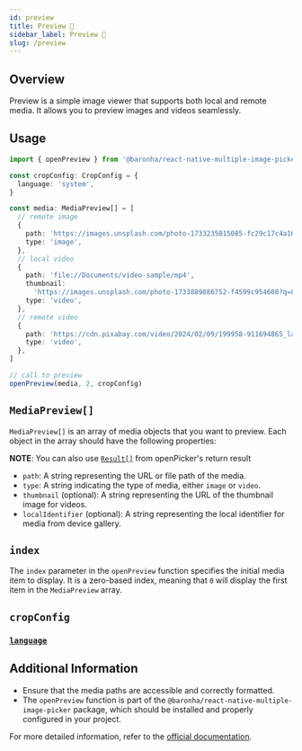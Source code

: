 ```yaml
---
id: preview
title: Preview 🎑
sidebar_label: Preview 🎑
slug: /preview
---
```



## Overview

Preview is a simple image viewer that supports both local and remote media. It allows you to preview images and videos seamlessly.

<ReactPlayer
  playing
  controls
  width="100%"
  height="100%"
  url="https://github.com/user-attachments/assets/92a1c319-ad99-4d24-892c-7cd878787acd"
/>

## Usage

```typescript
import { openPreview } from '@baronha/react-native-multiple-image-picker'

const cropConfig: CropConfig = {
  language: 'system',
}

const media: MediaPreview[] = [
  // remote image
  {
    path: 'https://images.unsplash.com/photo-1733235015085-fc29c17c4a16?w=500',
    type: 'image',
  },
  // local video
  {
    path: 'file://Documents/video-sample/mp4',
    thumbnail:
      'https://images.unsplash.com/photo-1733889886752-f4599c954608?q=80&w=2574&auto=format&fit=crop&ixlib=rb-4.0.3&ixid=M3wxMjA3fDB8MHxwaG90by1wYWdlfHx8fGVufDB8fHx8fA%3D%3D',
    type: 'video',
  },
  // remote video
  {
    path: 'https://cdn.pixabay.com/video/2024/02/09/199958-911694865_large.mp4',
    type: 'video',
  },
]

// call to preview
openPreview(media, 2, cropConfig)
```

## `MediaPreview[]`

`MediaPreview[]` is an array of media objects that you want to preview. Each object in the array should have the following properties:<br/>

**NOTE**: You can also use [`Result[]`](/result) from openPicker's return result

- `path`: A string representing the URL or file path of the media.
- `type`: A string indicating the type of media, either `image` or `video`.
- `thumbnail` (optional): A string representing the URL of the thumbnail image for videos.
- `localIdentifier` (optional): A string representing the local identifier for media from device gallery.

## `index`

The `index` parameter in the `openPreview` function specifies the initial media item to display. It is a zero-based index, meaning that `0` will display the first item in the `MediaPreview` array.

## `cropConfig`

### [`language`](/config/#language)

## Additional Information

- Ensure that the media paths are accessible and correctly formatted.
- The `openPreview` function is part of the `@baronha/react-native-multiple-image-picker` package, which should be installed and properly configured in your project.

For more detailed information, refer to the [official documentation](https://github.com/baronha/react-native-multiple-image-picker).
